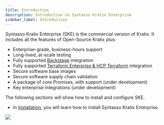 ```yaml
---
title: Introduction
description: Introduction to Syntasso Kratix Enterprise
sidebar_label: Introduction
---
```


Syntasso Kratix Enterprise (SKE) is the commercial version of Kratix. It includes all the
features of Open-Source Kratix plus:

- Enterprise-grade, business-hours support
- Long-lived, at-scale testing
- Fully supported [Backstage](https://backstage.io/) integration
- Fully supported [Terraform Enterprise & HCP Terraform](https://www.terraform.io/) integration
- Secure software base images
- Secure software supply chain validation
- A package of core Promises, with support (under development)
- Key enterprise integrations (under development)

The following sections will show how to install and configure SKE.

- In [Installation](./installation), you will learn how to install Syntasso Kratix Enterprise.

<img
  referrerpolicy="no-referrer-when-downgrade"
  src="https://static.scarf.sh/a.png?x-pxid=f09f95ff-0179-40f1-a33c-826b0e29c3de"
/>
